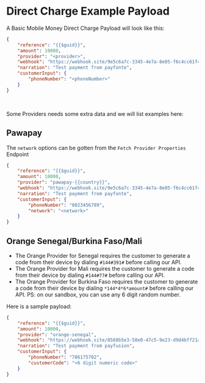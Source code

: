 # Direct Charge Example Payload

A Basic Mobile Money Direct Charge Payload will look like this:
```json
{
    "reference": "{{$guid}}",
    "amount": 10000,
    "provider": "<provider>",
    "webhook": "https://webhook.site/9e5c6a7c-3345-4e7a-8e05-f6c4cc61f4a0",
    "narration": "Test payment from payfonte",
    "customerInput": {
        "phoneNumber": "<phoneNumber>"
    }
}
```

<br/>

Some Providers needs some extra data and we will list examples here:
## Pawapay
The `network` options can be gotten from the `Fetch Provider Properties` Endpoint
```json
{
    "reference": "{{$guid}}",
    "amount": 10000,
    "provider": "pawapay-{{country}}",
    "webhook": "https://webhook.site/9e5c6a7c-3345-4e7a-8e05-f6c4cc61f4a0",
    "narration": "Test payment from payfonte",
    "customerInput": {
        "phoneNumber": "8023456789",
        "network": "<network>"
    }
}
```


## Orange Senegal/Burkina Faso/Mali
- The Orange Provider for Senegal requires the customer to generate a code from their device by dialing `#144#391#` before calling our API.
- The Orange Provider for Mali requires the customer to generate a code from their device by dialing `#144#77#` before calling our API.
- The Orange Provider for Burkina Faso requires the customer to generate a code from their device by dialing `*144*4*6*amount#` before calling our API.
PS: on our sandbox, you can use any 6 digit random number.

Here is a sample payload:

```json
{
    "reference": "{{$guid}}",
    "amount": 10000,
    "provider": "orange-senegal",
    "webhook": "https://webhook.site/8568b5e3-58e0-47c5-9e23-d9d4bff21a4f",
    "narration": "Test payment from payfusion",
    "customerInput": {
        "phoneNumber": "786175702",
        "customerCode": "<6 digit numeric code>"
    }
}
```
